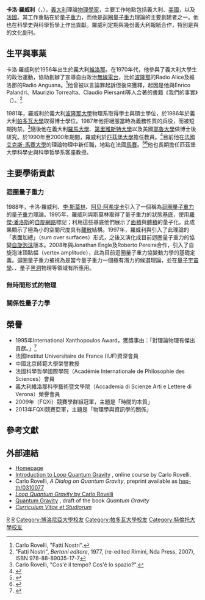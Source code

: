 {{NoteTA|G1=物理學}}
{{Infobox scientist
|name              = 卡洛·羅威利<br />Carlo Rovelli
|image             = CarloRovelli.JPG
|image_size        = 300px
|caption           = Carlo Rovelli
|birth_date        = {{birth date and age|df=yes|1956|5|3}}
|birth_place       = [[義大利|義大利]][[維洛那|維洛那]]
|residence         = [[法國|法國]][[馬賽|馬賽]]
|nationality       = [[義大利|義大利]]、[[美國|美國]]
|fields            = [[理論物理|理論物理]]
|workplaces        = 美國[[匹茲堡大學|匹茲堡大學]]<br>法國[[艾克斯-馬賽大學|艾克斯-馬賽大學]]<br>義大利[[羅馬大學|羅馬大學]]<br>美國[[雪城大學|雪城大學]]<br>美國[[耶魯大學|耶魯大學]]
|alma_mater        = 義大利[[波隆那大學|波隆那大學]]<br>義大利[[帕多瓦大學|帕多瓦大學]]<br>義大利[[特倫托大學|特倫托大學]]
|doctoral_advisor  = Marco Toller
|doctoral_students =
|known_for         = [[迴圈量子重力|迴圈量子重力]]<br>[[關係性量子力學|關係性量子力學]]<br>{{link-en|熱力學時間假說|Thermal time hypothesis
}}<br>[[物理定律的無時間形式|物理定律的無時間形式]]
|influences        = Chris Isham
|awards            = [[Xanthopoulos_Award|Xanthopoulos Award]] (1995年)<br>{{link-en|匹茲堡研究獎|Pittsburgh Research Award}} (1995年)<br>[[Prix_du_Rayonnement_International|Prix du Rayonnement International]] (2004年)
|religion          = [[無神論者|無神論者]]
|signature         = Carlo Rovelli signature.jpg
}}

'''卡洛·羅威利'''（{{lang-it|'''Carlo Rovelli'''}}，{{bd|1956年|5月3日}}），[[義大利|義大利]]理論[[物理學家|物理學家]]，主要工作地點包括義大利、[[美國|美國]]，以及[[法國|法國]]。其工作重點在於[[量子重力|量子重力]]，而他是[[迴圈量子重力|迴圈量子重力]]理論的主要創建者之一。他也在科學史與科學哲學上作出貢獻。羅威利定期與幾份義大利報紙合作，特別是{{link-en|24小時太陽報|Il Sole 24 Ore}}與{{link-en|共和報|La Repubblica}}的文化副刊。

== 生平與事業 ==
卡洛·羅威利於1956年出生於義大利[[維洛那|維洛那]]。在1970年代，他參與了義大利大學生的政治運動，協助創辦了宣導自由政治[[無線電台|無線電台]]，比如[[波隆那|波隆那]]的Radio Alice及維洛那的Radio Anguana。<ref>Carlo Rovelli, "Fatti Nostri".</ref>他曾被以言論罪起訴但後來獲釋，起因是他與Enrico Palandri、Maurizio Torrealta、Claudio Piersanti等人合著的書籍《我們的事實》（{{lang-it|''Fatti Nostri''}}）。<ref>"Fatti Nostri", ''Bertani editore'', 1977, (re-edited Rimini, Nda Press, 2007), ISBN 978-88-89035-17-7</ref>

1981年，羅威利於義大利[[波隆那大學|波隆那大學]]物理系取得學士與碩士學位，於1986年於義大利[[帕多瓦大學|帕多瓦大學]]取得博士學位。1987年他拒絕服當時為義務性質的兵役，而被短期拘禁。<ref>Carlo Rovelli, "Cos'è il tempo? Cos'è lo spazio?".</ref>隨後他在義大利[[羅馬大學|羅馬大學]]、[[第里雅斯特大學|第里雅斯特大學]]以及美國[[耶魯大學|耶魯大學]]做博士後研究。於1990年至2000年期間，羅威利於[[匹茲堡大學|匹茲堡大學]]擔任教員。<ref>{{cite web |url=http://archivio.festivaldelleletterature.it/2009/scheda.asp?lang=it&type=S&id=84 |title=存档副本 |accessdate=2012-10-28 |deadurl=yes |archiveurl=https://web.archive.org/web/20120521192418/http://archivio.festivaldelleletterature.it/2009/scheda.asp?lang=it&type=S&id=84 |archivedate=2012-05-21 }}</ref>目前他在[[法國|法國]][[艾克斯-馬賽大學|艾克斯-馬賽大學]]的理論物理中新任職，地點在法國[[馬賽|馬賽]]。<ref>{{cite news|last=Laurent|first=Lionel|title=Is Time Just A Trick Of The Mind?|url=http://www.forbes.com/2008/02/28/time-illusion-perception-oped-time08-cx_ll_0229illusion.html|publisher=[[Forbes#Forbes.com|Forbes.com]]|accessdate=4 January 2011|date=29 February 2008|archive-date=2015-09-24|archive-url=https://web.archive.org/web/20150924081313/http://www.forbes.com/2008/02/28/time-illusion-perception-oped-time08-cx_ll_0229illusion.html|dead-url=no}}</ref><ref>{{cite web|title=Carlo Rovelli forecasts the future|url=http://www.newscientist.com/article/dn10561-carlo-rovelli-forecasts-the-future.html|publisher=[[New_Scientist|New Scientist]]|accessdate=4 January 2011|archive-date=2015-04-28|archive-url=https://web.archive.org/web/20150428163122/http://www.newscientist.com/article/dn10561-carlo-rovelli-forecasts-the-future.html|dead-url=no}}</ref>他也長期擔任匹茲堡大學科學史與科學哲學系客座教授。

== 主要學術貢獻 ==
===迴圈量子重力===
1988年，卡洛·羅威利、[[李·斯莫林|李·斯莫林]]、[[阿贝·阿希提卡|阿贝·阿希提卡]]引入了一個稱為[[迴圈量子重力|迴圈量子重力]]的[[量子重力|量子重力]]理論。1995年，羅威利與斯莫林取得了量子重力的狀態[[基底|基底]]，使用[[羅傑·潘洛斯|羅傑·潘洛斯]]的[[自旋網路|自旋網路]]標記；利用這些基底他們展示了[[面積|面積]]與[[體積|體積]]的量子化。此成果顯示了極為小的空間尺度具有[[離散|離散]]結構。1997年，羅威利與{{le|麥可·萊森伯格|Michael Reisenberger}}引入了此理論的「表面加總」（sum over surfaces）形式，之後又演化成目前迴圈量子重力的協變[[自旋泡沫|自旋泡沫]]版本。2008年與Jonathan Engle及Roberto Pereira合作，引入了自旋泡沫頂點幅（vertex amplitude），此為目前迴圈量子重力協變動力學的基礎定義。迴圈量子重力被視為是當今量子重力一個極有潛力的候選理論，並在[[量子宇宙學|量子宇宙學]]、{{le|自旋泡沫宇宙學|spinfoam cosmology}}、量子[[黑洞|黑洞]]物理等領域有所應用。

===無時間形式的物理===
===關係性量子力學===

==榮譽==
* 1995年International Xanthopoulos Award，獲獎事由：「對理論物理有傑出貢獻。」<ref>{{Cite web |url=http://www.isgrg.org/xanthprize.php |title=存档副本 |accessdate=2015-04-21 |archive-date=2014-09-03 |archive-url=https://web.archive.org/web/20140903105849/http://www.isgrg.org/xanthprize.php |dead-url=no }}</ref>
* 法國Institut Universitaire de France (IUF)資深會員
* 中國北京師範大學榮譽教授
* 法國科學哲學國際學院（Académie Internationale de Philosophie des Sciences）會員
* 義大利維洛那科學藝術暨文學院（Accademia di Scienze Arti e Lettere di Verona）榮譽會員
* 2009年{{le|基礎問題研究院|Foundational Questions Institute}}（FQXi）競賽學群組冠軍，主題是「時間的本質」
* 2013年FQXi競賽亞軍，主題是「物理學與資訊學的關係」

== 參考文獻 ==
{{reflist}}

==外部連結==
{{wikiquote}}
{{external media|video1= [https://www.youtube.com/watch?v=F5WnUVWc3mE&t=23s Did you know your head ages more quickly than your feet? Interview with Carlo Rovelli], [[Matter_Of_Fact_With_Stan_Grant|Matter Of Fact With Stan Grant]], [[ABC_News_(Australia)|ABC News]]
}}
*[http://www.cpt.univ-mrs.fr/~rovelli/ Homepage] {{Wayback|url=http://www.cpt.univ-mrs.fr/~rovelli/ |date=20110506083640 }}
*[https://www.youtube.com/playlist?list=PLwLvxaPjGHxR6zr421tXXlaDGbq8S36Un Introduction to Loop Quantum Gravity] {{Wayback|url=https://www.youtube.com/playlist?list=PLwLvxaPjGHxR6zr421tXXlaDGbq8S36Un |date=20210728075034 }}, online course by Carlo Rovelli.
*Carlo Rovelli, ''A Dialog on Quantum Gravity'', preprint available as [https://arxiv.org/abs/hep-th/0310077 hep-th/0310077] {{Wayback|url=https://arxiv.org/abs/hep-th/0310077 |date=20210804105546 }}
*[http://www.livingreviews.org/lrr-1998-1/ ''Loop Quantum Gravity'' by Carlo Rovelli]
*[http://www.cpt.univ-mrs.fr/~rovelli/book.pdf Quantum Gravity] {{Wayback|url=http://www.cpt.univ-mrs.fr/~rovelli/book.pdf |date=20110514004841 }}, draft of the book ''Quantum Gravity''
*[http://www.cpt.univ-mrs.fr/%7Erovelli/vita.pdf ''Curriculum Vitae et Studiorum''] {{Wayback|url=http://www.cpt.univ-mrs.fr/%7Erovelli/vita.pdf |date=20210813023613 }}

{{Authority control}}
{{DEFAULTSORT:Rovelli ,Carlo}}
[[Category:義大利物理學家|R]]
[[Category:量子重力研究者|R]]
[[Category:博洛尼亞大學校友|Category:博洛尼亞大學校友]]
[[Category:帕多瓦大學校友|Category:帕多瓦大學校友]]
[[Category:特倫托大學校友|Category:特倫托大學校友]]